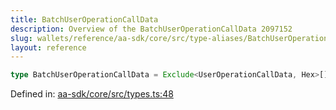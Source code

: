 ```yaml
---
title: BatchUserOperationCallData
description: Overview of the BatchUserOperationCallData 2097152
slug: wallets/reference/aa-sdk/core/src/type-aliases/BatchUserOperationCallData
layout: reference
---
```


```ts
type BatchUserOperationCallData = Exclude<UserOperationCallData, Hex>[];
```

Defined in: [aa-sdk/core/src/types.ts:48](https://github.com/alchemyplatform/aa-sdk/blob/923a52171f7246172caf350853843e6680197da9/aa-sdk/core/src/types.ts#L48)
